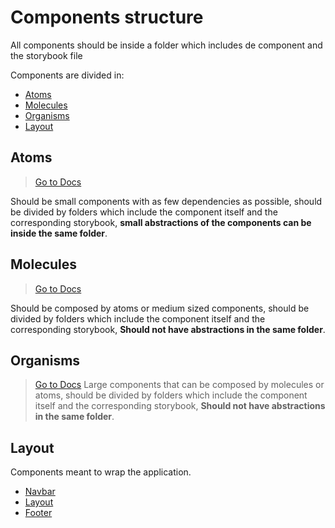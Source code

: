 # Components structure

All components should be inside a folder which includes de component and the storybook file

Components are divided in:

- [Atoms](#atoms)
- [Molecules](#molecules)
- [Organisms](#organisms)
- [Layout](#layout)

## Atoms

> [Go to Docs](?path=/docs/components-atoms-docs--docs)

Should be small components with as few dependencies as possible, should be divided by folders which include the component itself and the corresponding storybook, **small abstractions of the components can be inside the same folder**.

## Molecules

> [Go to Docs](?path=/docs/components-molecules-docs--docs)

Should be composed by atoms or medium sized components, should be divided by folders which include the component itself and the corresponding storybook, **Should not have abstractions in the same folder**.

## Organisms

> [Go to Docs](?path=/docs/components-organisms-docs--docs)
> Large components that can be composed by molecules or atoms, should be divided by folders which include the component itself and the corresponding storybook, **Should not have abstractions in the same folder**.

## Layout

Components meant to wrap the application.

- [Navbar](?path=/story/layout-navbar--default-navbar)
- [Layout](?path=/story/layout-layout--default)
- [Footer](?path=/story/layout-footer--default)
